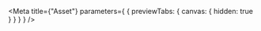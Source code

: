 
<Meta
  title={"Asset"}
  parameters={
    {
      previewTabs: {
        canvas: {
          hidden: true
        }
      }
    }
  }
/>

<D2AssetPageIndex />
